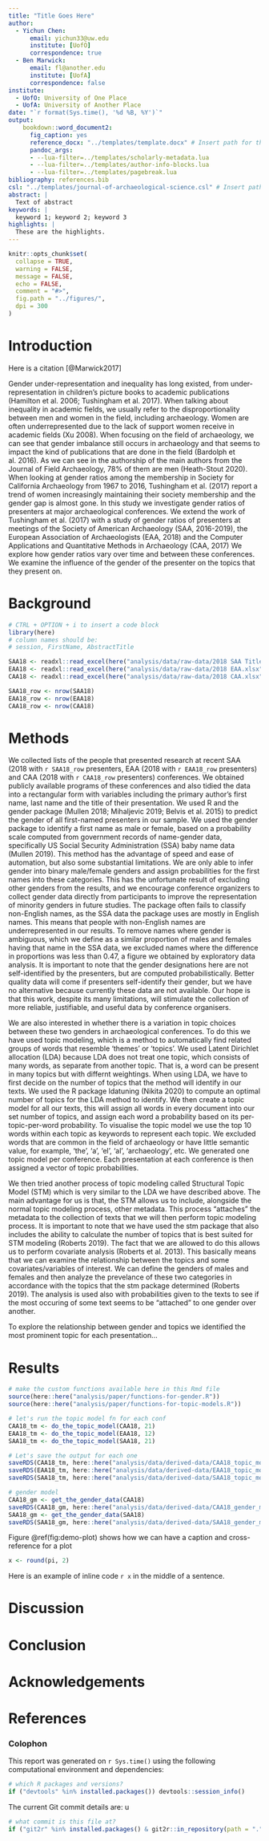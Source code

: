 ```yaml
---
title: "Title Goes Here"
author:
  - Yichun Chen:
      email: yichun33@uw.edu
      institute: [UofO]
      correspondence: true
  - Ben Marwick:
      email: fl@another.edu
      institute: [UofA]
      correspondence: false
institute:
  - UofO: University of One Place
  - UofA: University of Another Place
date: "`r format(Sys.time(), '%d %B, %Y')`"
output: 
    bookdown::word_document2:
      fig_caption: yes
      reference_docx: "../templates/template.docx" # Insert path for the DOCX file
      pandoc_args:
      - --lua-filter=../templates/scholarly-metadata.lua
      - --lua-filter=../templates/author-info-blocks.lua
      - --lua-filter=../templates/pagebreak.lua
bibliography: references.bib
csl: "../templates/journal-of-archaeological-science.csl" # Insert path for the bib-style
abstract: |
  Text of abstract
keywords: |
  keyword 1; keyword 2; keyword 3
highlights: |
  These are the highlights. 
---
```



<!-- This is the format for text comments that will be ignored during renderings. Do not put R code in these comments because it will not be ignored. -->

```r
knitr::opts_chunk$set(
  collapse = TRUE,
  warning = FALSE,
  message = FALSE,
  echo = FALSE,
  comment = "#>",
  fig.path = "../figures/",
  dpi = 300
)
```

# Introduction

Here is a citation [@Marwick2017]

Gender under-representation and inequality has long existed, from under-representation in children’s picture books to academic publications (Hamilton et al. 2006; Tushingham et al. 2017). When talking about inequality in academic fields, we usually refer to the disproportionality between men and women in the field, including archaeology. Women are often underrepresented due to the lack of support women receive in academic fields (Xu 2008). When focusing on the field of archaeology, we can see that gender imbalance still occurs in archaeology and that seems to impact the kind of publications that are done in the field (Bardolph et al. 2016). As we can see in the authorship of the main authors from the Journal of Field Archaeology, 78% of them are men (Heath-Stout 2020). When looking at gender ratios among the membership in Society for California Archaeology from 1967 to 2016, Tushingham et al. (2017) report a trend of women increasingly maintaining their society membership and the gender gap is almost gone. In this study we investigate gender ratios of presenters at major archaeological conferences. We extend the work of Tushingham et al. (2017) with a study of gender ratios of presenters at meetings of the Society of American Archaeology (SAA, 2016-2019), the European Association of Archaeologists (EAA, 2018) and the Computer Applications and Quantitative Methods in Archaeology (CAA, 2017)  We explore how gender ratios vary over time and between these conferences. We examine the influence of the gender of the presenter on the topics that they present on.

# Background



```r
# CTRL + OPTION + i to insert a code block
library(here)
# column names should be:
# session, FirstName, AbstractTitle

SAA18 <- readxl::read_excel(here("analysis/data/raw-data/2018 SAA Title.xlsx"))
EAA18 <- readxl::read_excel(here("analysis/data/raw-data/2018 EAA.xlsx"))
CAA18 <- readxl::read_excel(here("analysis/data/raw-data/2018 CAA.xlsx"))

SAA18_row <- nrow(SAA18)      
EAA18_row <- nrow(EAA18)      
CAA18_row <- nrow(CAA18)      

```

# Methods

We collected lists of the people that presented research at recent SAA (2018 with `r SAA18_row` presenters, EAA (2018 with `r EAA18_row` presenters) and CAA (2018 with `r CAA18_row` presenters) conferences. We obtained publicly available programs of these conferences and also tidied the data into a rectangular form with variables including the primary author's first name, last name and the title of their presentation. We used R and the gender package (Mullen 2018; Mihaljevic 2019; Belvis et al. 2015) to predict the gender of all first-named presenters in our sample. We used the gender package to identify a first name as male or female, based on a probability scale computed from government records of name-gender data, specifically US Social Security Administration (SSA) baby name data (Mullen 2019). This method has the advantage of speed and ease of automation, but also some substantial limitations. We are only able to infer gender into binary male/female genders and assign probabilities for the first names into these categories. This has the unfortunate result of excluding other genders from the results, and we encourage conference organizers to collect gender data directly from participants to improve the representation of minority genders in future studies. The package often fails to classify non-English names, as the SSA data the package uses are mostly in English names. This means that people with non-English names are underrepresented in our results. To remove names where gender is ambiguous, which we define as a similar proportion of males and females having that name in the SSA data, we excluded names where the difference in proportions was less than 0.47, a figure we obtained by exploratory data analysis. It is important to note that the gender designations here are not self-identified by the presenters, but are computed probabilistically. Better quality data will come if presenters self-identify their gender, but we have no alternative because currently these data are not available. Our hope is that this work, despite its many limitations, will stimulate the collection of more reliable, justifiable, and useful data by conference organisers. 

We are also interested in whether there is a variation in topic choices between these two genders in archaeological conferences. To do this we have used topic modeling, which is a method to automatically find related groups of words that resemble 'themes' or 'topics'. We used Latent Dirichlet allocation (LDA) because LDA does not treat one topic, which consists of many words, as separate from another topic. That is, a word can be present in many topics but with differnt weightings. When using LDA, we have to first decide on the number of topics that the method will identify in our texts. We used the R package ldatuning (Nikita 2020) to compute an optimal number of topics for the LDA method to identify. We then create a topic model for all our texts, this will assign all words in every document into our set number of topics, and assign each word a probability based on its per-topic-per-word probability. To visualise the topic model we use the top 10 words within each topic as keywords to represent each topic. We excluded words that are common in the field of archaeology or have little semantic value, for example, 'the', 'a', 'el', 'al', 'archaeology', etc. We generated one topic model per conference. Each presentation at each conference is then assigned a vector of topic probabilities. 

We then tried another process of topic modeling called Structural Topic Model (STM) which is very similar to the LDA we have described above. The main advantage for us is that, the STM allows us to include, alongside the normal topic modeling process, other metadata. This process "attaches" the metadata to the collection of texts that we will then perform topic modeling process. It is important to note that we have used the stm package that also includes the ability to calculate the number of topics that is best suited for STM modeling (Roberts 2019). The fact that we are allowed to do this allows us to perform covariate analysis (Roberts et al. 2013). This basically means that we can examine the relationship between the topics and some covariates/variables of interest. We can define the genders of males and females and then analyze the prevelance of these two categories in accordance with the topics that the stm package determined (Roberts 2019). The analysis is used also with probabilities given to the texts to see if the most occuring of some text seems to be "attached" to one gender over another.

To explore the relationship between gender and topics we identified the most prominent topic for each presentation... 

# Results

```r
# make the custom functions available here in this Rmd file
source(here::here("analysis/paper/functions-for-gender.R"))
source(here::here("analysis/paper/functions-for-topic-models.R"))
```


```r
# let's run the topic model fn for each conf
CAA18_tm <- do_the_topic_model(CAA18, 21)
EAA18_tm <- do_the_topic_model(EAA18, 12)
SAA18_tm <- do_the_topic_model(SAA18, 21)

# Let's save the output for each one
saveRDS(CAA18_tm, here::here("analysis/data/derived-data/CAA18_topic_model.rds"))
saveRDS(EAA18_tm, here::here("analysis/data/derived-data/EAA18_topic_model.rds"))
saveRDS(SAA18_tm, here::here("analysis/data/derived-data/SAA18_topic_model.rds"))

# gender model
CAA18_gm <- get_the_gender_data(CAA18)
saveRDS(CAA18_gm, here::here("analysis/data/derived-data/CAA18_gender_model.rds"))
SAA18_gm <- get_the_gender_data(SAA18)
saveRDS(SAA18_gm, here::here("analysis/data/derived-data/SAA18_gender_model.rds"))
```


Figure \@ref(fig:demo-plot) shows how we can have a caption and cross-reference for a plot

```r
x <- round(pi, 2)
```

Here is an example of inline code `r x` in the middle of a sentence. 

# Discussion

# Conclusion

# Acknowledgements

<!-- The following line inserts a page break  -->
\newpage

# References 
<!-- The following line ensures the references appear here for the MS Word or HTML output files, rather than right at the end of the document (this will not work for PDF files):  -->
<div id="refs"></div>

\newpage

### Colophon

This report was generated on `r Sys.time()` using the following computational environment and dependencies: 

```r
# which R packages and versions?
if ("devtools" %in% installed.packages()) devtools::session_info()
```

The current Git commit details are:
u
```r
# what commit is this file at? 
if ("git2r" %in% installed.packages() & git2r::in_repository(path = ".")) git2r::repository(here::here())  
```
